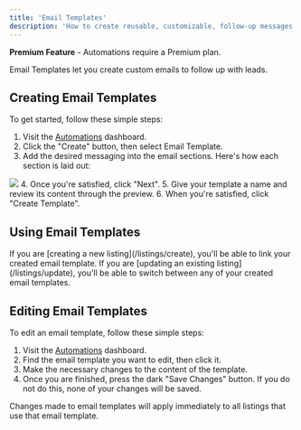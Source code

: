 ```yaml
---
title: 'Email Templates'
description: 'How to create reusable, customizable, follow-up messages.'
---
```


<Tip>**Premium Feature** - Automations require a Premium plan.</Tip>

Email Templates let you create custom emails to follow up with leads.

## Creating Email Templates

To get started, follow these simple steps:
1. Visit the [Automations](https://listingopen.com/automations) dashboard.
2. Click the "Create" button, then select Email Template.
3. Add the desired messaging into the email sections. Here's how each section is laid out:
<img src="https://listingopen-photos.s3.us-east-2.amazonaws.com/guides/email_1.png" />
4. Once you're satisfied, click "Next".
5. Give your template a name and review its content through the preview.
6. When you're satisfied, click "Create Template".

## Using Email Templates

<AccordionGroup>
  <Accordion title="Creating a new listing">
    If you are [creating a new listing](/listings/create), you'll be able to link your created email template.
  </Accordion>
  <Accordion title="Updating an existing listing">
    If you are [updating an existing listing](/listings/update), you'll be able to switch between any of your created email templates.
  </Accordion>
</AccordionGroup>

## Editing Email Templates

To edit an email template, follow these simple steps:
1. Visit the [Automations](https://listingopen.com/automations) dashboard.
2. Find the email template you want to edit, then click it.
3. Make the necessary changes to the content of the template.
4. Once you are finished, press the dark "Save Changes" button. If you do not do this, none of your changes will be saved.

<Note>Changes made to email templates will apply immediately to all listings that use that email template.</Note>

